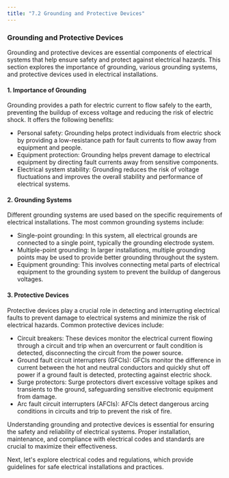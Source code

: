 ```yaml
---
title: "7.2 Grounding and Protective Devices"
---
```


### Grounding and Protective Devices

Grounding and protective devices are essential components of electrical systems that help ensure safety and protect against electrical hazards. This section explores the importance of grounding, various grounding systems, and protective devices used in electrical installations.

#### 1. Importance of Grounding

Grounding provides a path for electric current to flow safely to the earth, preventing the buildup of excess voltage and reducing the risk of electric shock. It offers the following benefits:

- Personal safety: Grounding helps protect individuals from electric shock by providing a low-resistance path for fault currents to flow away from equipment and people.
- Equipment protection: Grounding helps prevent damage to electrical equipment by directing fault currents away from sensitive components.
- Electrical system stability: Grounding reduces the risk of voltage fluctuations and improves the overall stability and performance of electrical systems.

#### 2. Grounding Systems

Different grounding systems are used based on the specific requirements of electrical installations. The most common grounding systems include:

- Single-point grounding: In this system, all electrical grounds are connected to a single point, typically the grounding electrode system.
- Multiple-point grounding: In larger installations, multiple grounding points may be used to provide better grounding throughout the system.
- Equipment grounding: This involves connecting metal parts of electrical equipment to the grounding system to prevent the buildup of dangerous voltages.

#### 3. Protective Devices

Protective devices play a crucial role in detecting and interrupting electrical faults to prevent damage to electrical systems and minimize the risk of electrical hazards. Common protective devices include:

- Circuit breakers: These devices monitor the electrical current flowing through a circuit and trip when an overcurrent or fault condition is detected, disconnecting the circuit from the power source.
- Ground fault circuit interrupters (GFCIs): GFCIs monitor the difference in current between the hot and neutral conductors and quickly shut off power if a ground fault is detected, protecting against electric shock.
- Surge protectors: Surge protectors divert excessive voltage spikes and transients to the ground, safeguarding sensitive electronic equipment from damage.
- Arc fault circuit interrupters (AFCIs): AFCIs detect dangerous arcing conditions in circuits and trip to prevent the risk of fire.

Understanding grounding and protective devices is essential for ensuring the safety and reliability of electrical systems. Proper installation, maintenance, and compliance with electrical codes and standards are crucial to maximize their effectiveness.

Next, let's explore electrical codes and regulations, which provide guidelines for safe electrical installations and practices.
